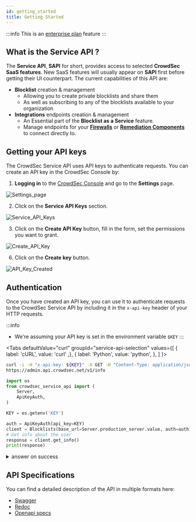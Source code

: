 ```yaml
---
id: getting_started
title: Getting Started
---
```



:::info
This is an [enterprise plan](https://www.crowdsec.net/pricing) feature
:::

## What is the Service API ?

The **Service API**, **SAPI** for short, provides access to selected **CrowdSec SaaS features**.
New SaaS features will usually appear on **SAPI** first before getting their UI counterpart.
The current capabilities of this API are:

-  **Blocklist** creation & management
   -  Allowing you to create private blocklists and share them 
   -  As well as subscribing to any of the blocklists available to your organization
-  **Integrations** endpoints creation & management
   -  An Essential part of the **Blocklist as a Service** feature.
   -  Manage endpoints for your [**Firewalls**](/u/integrations/intro) or [**Remediation Components**](/u/bouncers/intro) to connect directly to.

## Getting your API keys

The CrowdSec Service API uses API keys to authenticate requests. You can create an API key in the CrowdSec Console by:

1. **Logging in** to the [CrowdSec Console](https://app.crowdsec.net/) and go to the **Settings** page.

![Settings_page](/img/console/settings/main.png)

2. Click on the **Service API Keys** section.

![Service_API_Keys](/img/console/settings/sapi_keys.png)

3. Click on the **Create API Key** button, fill in the form, set the permissions you want to grant.

![Create_API_Key](/img/console/settings/sapi_create_key.png)

6. Click on the **Create key** button.

![API_Key_Created](/img/console/settings/sapi_key_created.png)


## Authentication

Once you have created an API key, you can use it to authenticate requests to the CrowdSec Service API by including it in the `x-api-key` header of your HTTP requests.

:::info
 - We're assuming your API key is set in the environment variable `$KEY`
:::

<Tabs
  defaultValue="curl"
  groupId="service-api-selection"
  values={[
    { label: 'cURL', value: 'curl' ,},
    { label: 'Python', value: 'python', },
  ]
}>
<TabItem value="curl">

```bash
curl -i -H "x-api-key: ${KEY}" -X GET -H "Content-Type: application/json" \
https://admin.api.crowdsec.net/v1/info 
```

</TabItem>
<TabItem value="python">

```python
import os
from crowdsec_service_api import (
    Server,
    ApiKeyAuth,
)

KEY = os.getenv('KEY')

auth = ApiKeyAuth(api_key=KEY)
client = Blocklists(base_url=Server.production_server.value, auth=auth)
# Get info about the user
response = client.get_info()
print(response)
```

</TabItem>
</Tabs>

<details>
  <summary>answer on success</summary>

```json
{
  "organization_id": "MY-ORG-ID-abcdef1234",
  "subscription_type": "ENTERPRISE",
  "api_key_name": "my test api key"
}
```
</details>


## API Specifications

You can find a detailed description of the API in multiple formats here:

 - [Swagger](https://admin.api.crowdsec.net/v1/docs#/)
 - [Redoc](https://admin.api.crowdsec.net/v1/redoc)
 - [Openapi specs](https://admin.api.crowdsec.net/v1/openapi.json)




